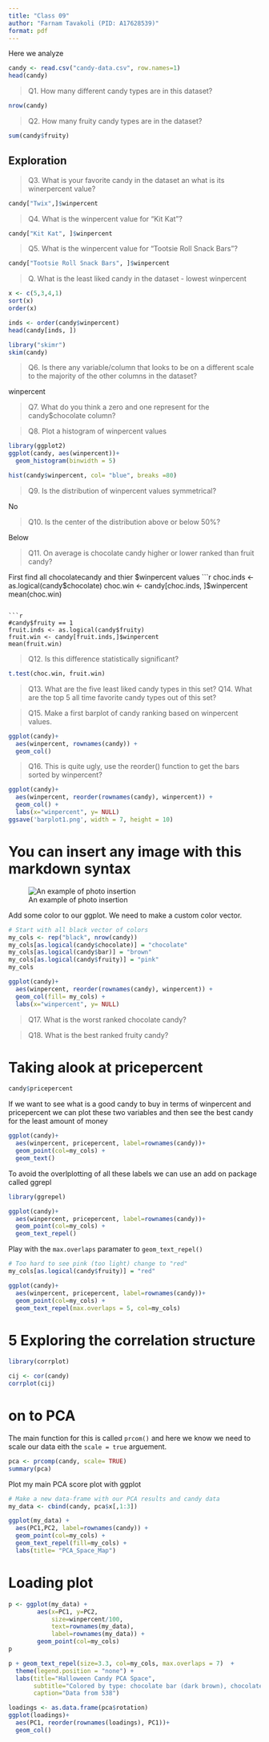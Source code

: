 ```yaml
---
title: "Class 09"
author: "Farnam Tavakoli (PID: A17628539)"
format: pdf
---
```

Here we analyze 

```r
candy <- read.csv("candy-data.csv", row.names=1)
head(candy)
```

> Q1. How many different candy types are in this dataset?

```r
nrow(candy)
```

> Q2. How many fruity candy types are in the dataset?

```r
sum(candy$fruity)

```

## Exploration

> Q3. What is your favorite candy in the dataset an what is its winerpercent value? 

```r
candy["Twix",]$winpercent
```

> Q4. What is the winpercent value for “Kit Kat”?

```r
candy["Kit Kat", ]$winpercent
```

> Q5. What is the winpercent value for “Tootsie Roll Snack Bars”?

```r
candy["Tootsie Roll Snack Bars", ]$winpercent
```

> Q. What is the least liked candy in the dataset - lowest winpercent

```r
x <- c(5,3,4,1)
sort(x)
order(x)
```

```r
inds <- order(candy$winpercent)
head(candy[inds, ])
```

```r
library("skimr")
skim(candy)
```

> Q6. Is there any variable/column that looks to be on a different scale to the majority of the other columns in the dataset?

winpercent

> Q7. What do you think a zero and one represent for the candy$chocolate column?

> Q8. Plot a histogram of winpercent values

```r
library(ggplot2)
ggplot(candy, aes(winpercent))+
  geom_histogram(binwidth = 5)
```

```r
hist(candy$winpercent, col= "blue", breaks =80)
```

> Q9. Is the distribution of winpercent values symmetrical?

No 

> Q10. Is the center of the distribution above or below 50%?

Below

> Q11. On average is chocolate candy higher or lower ranked than fruit candy?

First find all chocolatecandy and thier $winpercent values
```r
choc.inds <- as.logical(candy$chocolate)
choc.win <- candy[choc.inds, ]$winpercent
mean(choc.win)
```

```r
#candy$fruity == 1 
fruit.inds <- as.logical(candy$fruity)
fruit.win <- candy[fruit.inds,]$winpercent
mean(fruit.win)
```

> Q12. Is this difference statistically significant?

```r
t.test(choc.win, fruit.win)
```

> Q13. What are the five least liked candy types in this set?
> Q14. What are the top 5 all time favorite candy types out of this set?

> Q15. Make a first barplot of candy ranking based on winpercent values.

```r
ggplot(candy)+
  aes(winpercent, rownames(candy)) +
  geom_col()
```

> Q16. This is quite ugly, use the reorder() function to get the bars sorted by winpercent?

```r
ggplot(candy)+
  aes(winpercent, reorder(rownames(candy), winpercent)) +
  geom_col() +
  labs(x="winpercent", y= NULL) 
ggsave('barplot1.png', width = 7, height = 10)
```

# You can insert any image with this markdown syntax 


![An example of photo insertion](barplot1.png)

Add some color to our ggplot. We need to make a custom color vector.

```r
# Start with all black vector of colors
my_cols <- rep("black", nrow(candy))
my_cols[as.logical(candy$chocolate)] = "chocolate"
my_cols[as.logical(candy$bar)] = "brown"
my_cols[as.logical(candy$fruity)] = "pink"
my_cols
```

```r
ggplot(candy)+
  aes(winpercent, reorder(rownames(candy), winpercent)) +
  geom_col(fill= my_cols) +
  labs(x="winpercent", y= NULL) 

```

> Q17. What is the worst ranked chocolate candy?

> Q18. What is the best ranked fruity candy?


# Taking alook at pricepercent

```r
candy$pricepercent
```

If we want to see what is a good candy to buy in terms of winpercent and pricepercent we can plot these two variables and then see the best candy for the least amount of money

```r
ggplot(candy)+
  aes(winpercent, pricepercent, label=rownames(candy))+
  geom_point(col=my_cols) +
  geom_text()
```

To avoid the overlplotting of all these labels we can use an add on package called ggrepl

```r
library(ggrepel)

ggplot(candy)+
  aes(winpercent, pricepercent, label=rownames(candy))+
  geom_point(col=my_cols) +
  geom_text_repel()
```

Play with the `max.overlaps` paramater to `geom_text_repel()`
```r
# Too hard to see pink (too light) change to "red"
my_cols[as.logical(candy$fruity)] = "red"

ggplot(candy)+
  aes(winpercent, pricepercent, label=rownames(candy))+
  geom_point(col=my_cols) +
  geom_text_repel(max.overlaps = 5, col=my_cols)
```

# 5 Exploring the correlation structure 

```r
library(corrplot)

cij <- cor(candy)
corrplot(cij)
```

# on to PCA

The main function for this is called `prcom()` and here we know we need to scale our data eith the    `scale = true` arguement. 

```r
pca <- prcomp(candy, scale= TRUE)
summary(pca)
```

Plot my main PCA score plot with ggplot

```r
# Make a new data-frame with our PCA results and candy data
my_data <- cbind(candy, pca$x[,1:3])
```

```r
ggplot(my_data) +
  aes(PC1,PC2, label=rownames(candy)) +
  geom_point(col=my_cols) +
  geom_text_repel(fill=my_cols) +
  labs(title= "PCA_Space_Map")
```

# Loading plot

```r
p <- ggplot(my_data) + 
        aes(x=PC1, y=PC2, 
            size=winpercent/100,  
            text=rownames(my_data),
            label=rownames(my_data)) +
        geom_point(col=my_cols)
p
```

```r
p + geom_text_repel(size=3.3, col=my_cols, max.overlaps = 7)  + 
  theme(legend.position = "none") +
  labs(title="Halloween Candy PCA Space",
       subtitle="Colored by type: chocolate bar (dark brown), chocolate other (light brown), fruity (red), other (black)",
       caption="Data from 538")
```

```r
loadings <- as.data.frame(pca$rotation)
ggplot(loadings)+
  aes(PC1, reorder(rownames(loadings), PC1))+
  geom_col()
```




